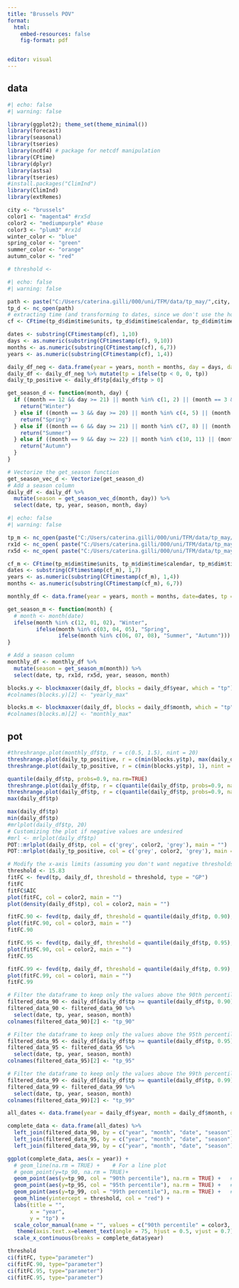 ---
title: "Brussels POV"
format: 
  html:
    embed-resources: false
    fig-format: pdf


editor: visual
---

## data

```{r libraries}
#| echo: false
#| warning: false

library(ggplot2); theme_set(theme_minimal())
library(forecast)
library(seasonal)
library(tseries)
library(ncdf4) # package for netcdf manipulation
library(CFtime)
library(dplyr)
library(astsa)
library(tseries)
#install.packages("ClimInd")
library(ClimInd)
library(extRemes)
```

```{r edit}
city <- "brussels"
color1 <- "magenta4" #rx5d
color2 <- "mediumpurple" #base
color3 <- "plum3" #rx1d
winter_color <- "blue"
spring_color <- "green"
summer_color <- "orange"
autumn_color <- "red"

# threshold <- 
```

```{r data-daily}
#| echo: false
#| warning: false

path <- paste("C:/Users/caterina.gilli/000/uni/TFM/data/tp_may/",city, "/tp_", city, "_sum.nc", sep="")
tp_d <- nc_open(path)
# extracting time (and transforming to dates, since we don't use the hours)
cf <- CFtime(tp_d$dim$time$units, tp_d$dim$time$calendar, tp_d$dim$time$vals)

dates <- substring(CFtimestamp(cf), 1,10)
days <- as.numeric(substring(CFtimestamp(cf), 9,10))
months <- as.numeric(substring(CFtimestamp(cf), 6,7))
years <- as.numeric(substring(CFtimestamp(cf), 1,4))

daily_df_neg <- data.frame(year = years, month = months, day = days, date=dates, tp = ncvar_get(tp_d, "tp")*100)
daily_df <- daily_df_neg %>% mutate(tp = ifelse(tp < 0, 0, tp))
daily_tp_positive <- daily_df$tp[daily_df$tp > 0]

get_season_d <- function(month, day) {
  if ((month == 12 && day >= 21) || month %in% c(1, 2) || (month == 3 && day < 20)) {
    return("Winter")
  } else if ((month == 3 && day >= 20) || month %in% c(4, 5) || (month == 6 && day < 21)) {
    return("Spring")
  } else if ((month == 6 && day >= 21) || month %in% c(7, 8) || (month == 9 && day < 22)) {
    return("Summer")
  } else if ((month == 9 && day >= 22) || month %in% c(10, 11) || (month == 12 && day < 21)) {
    return("Autumn")
  }
}

# Vectorize the get_season function
get_season_vec_d <- Vectorize(get_season_d)
# Add a season column
daily_df <- daily_df %>%
  mutate(season = get_season_vec_d(month, day)) %>%
  select(date, tp, year, season, month, day)
```

```{r data-monthly}
#| echo: false
#| warning: false

tp_m <- nc_open(paste("C:/Users/caterina.gilli/000/uni/TFM/data/tp_may/",city, "/tp_", city, "_monthly_sum.nc", sep=""))
rx1d <- nc_open( paste("C:/Users/caterina.gilli/000/uni/TFM/data/tp_may/",city, "/tp_", city, "_rx1d_monthly_sum.nc", sep=""))
rx5d <- nc_open( paste("C:/Users/caterina.gilli/000/uni/TFM/data/tp_may/",city, "/tp_", city, "_rx5d_monthly_sum.nc", sep=""))

cf_m <- CFtime(tp_m$dim$time$units, tp_m$dim$time$calendar, tp_m$dim$time$vals)
dates <- substring(CFtimestamp(cf_m), 1,7)
years <- as.numeric(substring(CFtimestamp(cf_m), 1,4))
months <- as.numeric(substring(CFtimestamp(cf_m), 6,7))

monthly_df <- data.frame(year = years, month = months, date=dates, tp = ncvar_get(tp_m, "tp"), rx1d = ncvar_get(rx1d, "tp"), rx5d = ncvar_get(rx5d, "tp"))

get_season_m <- function(month) {
  # month <- month(date)
  ifelse(month %in% c(12, 01, 02), "Winter",
         ifelse(month %in% c(03, 04, 05), "Spring",
                ifelse(month %in% c(06, 07, 08), "Summer", "Autumn")))
}

# Add a season column
monthly_df <- monthly_df %>%
  mutate(season = get_season_m(month)) %>%
  select(date, tp, rx1d, rx5d, year, season, month)
```

```{r bm}
blocks.y <- blockmaxxer(daily_df, blocks = daily_df$year, which = "tp")
#colnames(blocks.y)[2] <- "yearly_max"

blocks.m <- blockmaxxer(daily_df, blocks = daily_df$month, which = "tp")
#colnames(blocks.m)[2] <- "monthly_max"
```

## pot

```{r pot}
#threshrange.plot(monthly_df$tp, r = c(0.5, 1.5), nint = 20)
threshrange.plot(daily_tp_positive, r = c(min(blocks.y$tp), max(daily_df$tp)), nint = 20)
threshrange.plot(daily_tp_positive, r = c(min(blocks.y$tp), 1), nint = 20)

quantile(daily_df$tp, probs=0.9, na.rm=TRUE)
threshrange.plot(daily_df$tp, r = c(quantile(daily_df$tp, probs=0.9, na.rm=TRUE), quantile(daily_df$tp, probs=0.99, na.rm=TRUE)), nint = 20)
threshrange.plot(daily_df$tp, r = c(quantile(daily_df$tp, probs=0.9, na.rm=TRUE), max(daily_df$tp, na.rm=TRUE)), nint = 20)
max(daily_df$tp)

max(daily_df$tp)
min(daily_df$tp)
#mrlplot(daily_df$tp, 20)
# Customizing the plot if negative values are undesired
#mrl <- mrlplot(daily_df$tp)
POT::mrlplot(daily_df$tp, col = c('grey', color2, 'grey'), main = "")
POT::mrlplot(daily_tp_positive, col = c('grey', color2, 'grey'), main = "")

```

```{r pot-fit}
# Modify the x-axis limits (assuming you don't want negative thresholds)
threshold <- 15.83
fitFC <- fevd(tp, daily_df, threshold = threshold, type = "GP")
fitFC
fitFC$AIC
plot(fitFC, col = color2, main = "")
plot(density(daily_df$tp), col = color2, main = "")

fitFC.90 <- fevd(tp, daily_df, threshold = quantile(daily_df$tp, 0.90), type = "GP")
plot(fitFC.90, col = color3, main = "")
fitFC.90

fitFC.95 <- fevd(tp, daily_df, threshold = quantile(daily_df$tp, 0.95), type = "GP")
plot(fitFC.90, col = color2, main = "")
fitFC.95

fitFC.99 <- fevd(tp, daily_df, threshold = quantile(daily_df$tp, 0.99), type = "GP")
plot(fitFC.99, col = color1, main = "")
fitFC.99
```

```{r pov-above-threshold-daily}
# Filter the dataframe to keep only the values above the 90th percentile
filtered_data_90 <- daily_df[daily_df$tp >= quantile(daily_df$tp, 0.90), ]
filtered_data_90 <- filtered_data_90 %>%
  select(date, tp, year, season, month)
colnames(filtered_data_90)[2] <- "tp_90"

# Filter the dataframe to keep only the values above the 95th percentile
filtered_data_95 <- daily_df[daily_df$tp >= quantile(daily_df$tp, 0.95), ]
filtered_data_95 <- filtered_data_95 %>%
  select(date, tp, year, season, month)
colnames(filtered_data_95)[2] <- "tp_95"

# Filter the dataframe to keep only the values above the 99th percentile
filtered_data_99 <- daily_df[daily_df$tp >= quantile(daily_df$tp, 0.99), ]
filtered_data_99 <- filtered_data_99 %>%
  select(date, tp, year, season, month)
colnames(filtered_data_99)[2] <- "tp_99"

all_dates <- data.frame(year = daily_df$year, month = daily_df$month, date = daily_df$date, season = daily_df$season)

complete_data <- data.frame(all_dates) %>%
  left_join(filtered_data_90, by = c("year", "month", "date", "season")) %>%
  left_join(filtered_data_95, by = c("year", "month", "date", "season"))%>%
  left_join(filtered_data_99, by = c("year", "month", "date", "season"))

ggplot(complete_data, aes(x = year)) + 
  # geom_line(na.rm = TRUE) +    # For a line plot
  # geom_point(y=tp_90, na.rm = TRUE)+
  geom_point(aes(y=tp_90, col = "90th percentile"), na.rm = TRUE) +   # To add points on the line
  geom_point(aes(y=tp_95, col = "95th percentile"), na.rm = TRUE) +   # To add points on the line
  geom_point(aes(y=tp_99, col = "99th percentile"), na.rm = TRUE) +   # To add points on the line
  geom_hline(yintercept = threshold, col = "red") +
  labs(title = "",
       x = "year",
       y = "tp") +
  scale_color_manual(name = "", values = c("90th percentile" = color3, "95th percentile" = color2, "99th percentile" = color1), labels = c("90th percentile", "95th percentile", "99th percentile"), aesthetics = c("colour", "fill")) +
   theme(axis.text.x=element_text(angle = 75, hjust = 0.5, vjust = 0.7)) + 
  scale_x_continuous(breaks = complete_data$year)

```

```{r ci}
threshold
ci(fitFC, type="parameter")
ci(fitFC.90, type="parameter")
ci(fitFC.95, type="parameter")
ci(fitFC.95, type="parameter")
```
